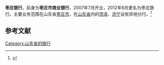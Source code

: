 {{Multiple issues|
{{Primarysources|time=2020-12-10T10:13:53+00:00}}
{{Refimprove|time=2020-12-10T10:13:53+00:00}}
}}
'''枣庄银行'''，前身为'''枣庄市商业银行'''，2007年7月开业，2012年6月更名为枣庄银行。主要业务范围在山东省[[枣庄市|枣庄市]]，在[[山东省|山东省]]内的[[菏泽|菏泽]]、[[济宁|济宁]]设有异地分行。<ref>{{Cite web |url=http://www.zzbank.cc/publish/zzbank/736/738/index.html |title=本行简介 |access-date=2020-12-08 |archive-date=2017-08-27 |archive-url=https://web.archive.org/web/20170827052052/http://www.zzbank.cc/publish/zzbank/736/738/index.html |dead-url=no }}</ref>

==参考文献==
{{reflist}}
{{银行小作品}}
{{中华人民共和国城市商业银行}}
[[Category:山东省的银行|Category:山东省的银行]]